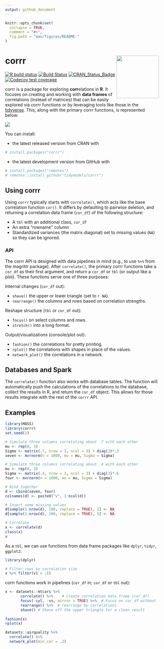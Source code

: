 ```yaml
---
output: github_document
---
```


<!-- README.md is generated from README.Rmd. Please edit that file -->

```r
knitr::opts_chunk$set(
  collapse = TRUE,
  comment = "#>",
  fig.path = "man/figures/README-"
)
```

# corrr <a href='https://corrr.tidymodels.org'><img src='man/figures/logo.png' align="right" height="139" /></a>

[![R build status](https://github.com/tidymodels/corrr/workflows/R-CMD-check/badge.svg)](https://github.com/tidymodels/corrr/actions)
[![Build Status](https://travis-ci.org/tidymodels/corrr.svg?branch=master)](https://travis-ci.org/tidymodels/corrr)
[![CRAN_Status_Badge](http://www.r-pkg.org/badges/version/corrr)](https://cran.r-project.org/package=corrr)
[![Codecov test coverage](https://codecov.io/gh/tidymodels/corrr/branch/master/graph/badge.svg)](https://codecov.io/gh/tidymodels/corrr?branch=master)

corrr is a package for exploring **corr**elations in **R**. It focuses on creating and working with **data frames** of correlations (instead of matrices) that can be easily explored via corrr functions or by leveraging tools like those in the [tidyverse](http://tidyverse.org/). This, along with the primary corrr functions, is represented below:

<img src='man/figures/to-cor-df.png'>

You can install:

- the latest released version from CRAN with

```r
# install.packages("corrr")
```

- the latest development version from GitHub with

```r
# install.packages("remotes") 
# remotes::install_github("tidymodels/corrr")
```

## Using corrr

Using `corrr` typically starts with `correlate()`, which acts like the base correlation function `cor()`. It differs by defaulting to pairwise deletion, and returning a correlation data frame (`cor_df`) of the following structure:

- A `tbl` with an additional class, `cor_df`
- An extra "rowname" column
- Standardized variances (the matrix diagonal) set to missing values (`NA`) so they can be ignored.

### API

The corrr API is designed with data pipelines in mind (e.g., to use `%>%` from the magrittr package). After `correlate()`, the primary corrr functions take a `cor_df` as their first argument, and return a `cor_df` or `tbl` (or output like a plot). These functions serve one of three purposes:

Internal changes (`cor_df` out):

- `shave()` the upper or lower triangle (set to `r NA`).
- `rearrange()` the columns and rows based on correlation strengths.

Reshape structure (`tbl` or `cor_df` out):

- `focus()` on select columns and rows.
- `stretch()` into a long format.

Output/visualizations (console/plot out):

- `fashion()` the correlations for pretty printing.
- `rplot()` the correlations with shapes in place of the values.
- `network_plot()` the correlations in a network.

## Databases and Spark

The `correlate()` function also works with database tables.  The function will automatically push the calculations of the correlations to the database, collect the results in R, and return the `cor_df` object.  This allows for those results integrate with the rest of the `corrr` API.

## Examples

```r
library(MASS)
library(corrr)
set.seed(1)

# Simulate three columns correlating about .7 with each other
mu <- rep(0, 3)
Sigma <- matrix(.7, nrow = 3, ncol = 3) + diag(3)*.3
seven <- mvrnorm(n = 1000, mu = mu, Sigma = Sigma)

# Simulate three columns correlating about .4 with each other
mu <- rep(0, 3)
Sigma <- matrix(.4, nrow = 3, ncol = 3) + diag(3)*.6
four <- mvrnorm(n = 1000, mu = mu, Sigma = Sigma)

# Bind together
d <- cbind(seven, four)
colnames(d) <- paste0("v", 1:ncol(d))

# Insert some missing values
d[sample(1:nrow(d), 100, replace = TRUE), 1] <- NA
d[sample(1:nrow(d), 200, replace = TRUE), 5] <- NA

# Correlate
x <- correlate(d)
class(x)
x
```

As a `tbl`, we can use functions from data frame packages like `dplyr`, `tidyr`, `ggplot2`:

```r
library(dplyr)

# Filter rows by correlation size
x %>% filter(v1 > .6)
```

corrr functions work in pipelines (`cor_df` in; `cor_df` or `tbl` out):

```r
x <- datasets::mtcars %>%
       correlate() %>%    # Create correlation data frame (cor_df)
       focus(-cyl, -vs, mirror = TRUE) %>%  # Focus on cor_df without 'cyl' and 'vs'
       rearrange() %>%  # rearrange by correlations
       shave() # Shave off the upper triangle for a clean result
       
fashion(x)
rplot(x)

datasets::airquality %>% 
  correlate() %>% 
  network_plot(min_cor = .2)
```
